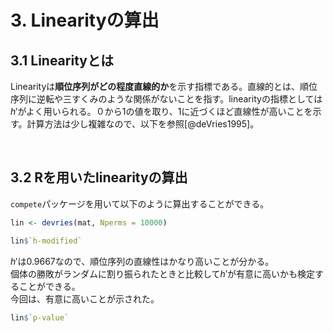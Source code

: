 # 3. Linearityの算出  
## 3.1 Linearityとは  
Linearityは**順位序列がどの程度直線的か**を示す指標である。直線的とは、順位序列に逆転や三すくみのような関係がないことを指す。linearityの指標としては$h'$がよく用いられる。０から1の値を取り、1に近づくほど直線性が高いことを示す。計算方法は少し複雑なので、以下を参照[@deVries1995]。    

<br/>  

## 3.2 Rを用いたlinearityの算出  
`compete`パッケージを用いて以下のように算出することができる。  
```r
lin <- devries(mat, Nperms = 10000)

lin$`h-modified`
```

$h'$は0.9667なので、順位序列の直線性はかなり高いことが分かる。  
個体の勝敗がランダムに割り振られたときと比較して$h'$が有意に高いかも検定することができる。  
今回は、有意に高いことが示された。  
```r
lin$`p-value`
```